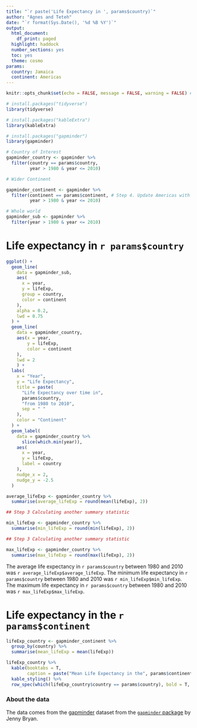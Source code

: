 ```yaml
---
title: "`r paste('Life Expectancy in ', params$country)`" 
author: "Agnes and Teteh"
date: "`r format(Sys.Date(), '%d %B %Y')`"
output:
  html_document:
    df_print: paged
  highlight: haddock
  number_sections: yes
  toc: yes
  theme: cosmo
params:
  country: Jamaica
  continent: Americas
---
```


```r
knitr::opts_chunk$set(echo = FALSE, message = FALSE, warning = FALSE) # Step 2 Changing the code chunk settings
```


```r

# install.packages("tidyverse")
library(tidyverse)

# install.packages("kableExtra")
library(kableExtra)

# install.packages("gapminder")
library(gapminder)

```

```r

# Country of Interest
gapminder_country <- gapminder %>%
  filter(country == params$country,
         year > 1980 & year <= 2010)

# Wider Continent

gapminder_continent <- gapminder %>%
  filter(continent == params$continent, # Step 4. Update Americas with the parameter for continent
         year > 1980 & year <= 2010)

# Whole world
gapminder_sub <- gapminder %>%
  filter(year > 1980 & year <= 2010)

```


# Life expectancy in `r params$country`


```r

ggplot() +
  geom_line(
    data = gapminder_sub,
    aes(
      x = year,
      y = lifeExp,
      group = country,
      color = continent
    ),
    alpha = 0.2,
    lwd = 0.75
  ) +
  geom_line(
    data = gapminder_country,
    aes(x = year,
        y = lifeExp,
        color = continent
    ),
    lwd = 2
    ) +
  labs(
    x = "Year",
    y = "Life Expectancy",
    title = paste(
      "Life Expectancy over time in",
      params$country,
      "from 1980 to 2010",
      sep = " "
    ),
    color = "Continent"
  ) +
  geom_label(
    data = gapminder_country %>%
      slice(which.min(year)),
    aes(
      x = year, 
      y = lifeExp, 
      label = country
    ),
    nudge_x = 2,
    nudge_y = -2.5
  )

```


```r

average_lifeExp <- gapminder_country %>%
  summarise(average_lifeExp = round(mean(lifeExp), 2))

```

```r

## Step 3 Calculating another summary statistic

min_lifeExp <- gapminder_country %>%
  summarise(min_lifeExp = round(min(lifeExp), 2))

```

```r

## Step 3 Calculating another summary statistic

max_lifeExp <- gapminder_country %>%
  summarise(max_lifeExp = round(max(lifeExp), 2))

```

The average life expectancy in `r params$country` between 1980 and 2010 was `r average_lifeExp$average_lifeExp`. The minimum life expectancy in `r params$country` between 1980 and 2010 was `r min_lifeExp$min_lifeExp`. The maximum life expectancy in `r params$country` between 1980 and 2010 was `r max_lifeExp$max_lifeExp`. 

<!-- Step 4. Replace Americas with the new parameter for continent -->

# Life expectancy in the `r params$continent` 

```r

lifeExp_country <- gapminder_continent %>%
  group_by(country) %>%
  summarise(mean_lifeExp = mean(lifeExp))

lifeExp_country %>% 
  kable(booktabs = T,
        caption = paste("Mean Life Expectancy in the", params$continent, sep = " ")) %>% # Step 4 Replace mentions of Americas with the parameter for continent.
  kable_styling() %>%
  row_spec(which(lifeExp_country$country == params$country), bold = T, color = "white", background = "blue")

```



<!-- Step 2 Adding a link and a reference -->

### About the data

The data comes from the [gapminder](http://www.gapminder.org/data/){target="_blank"} dataset from the [`gapminder` package](https://github.com/jennybc/gapminder) by Jenny Bryan.